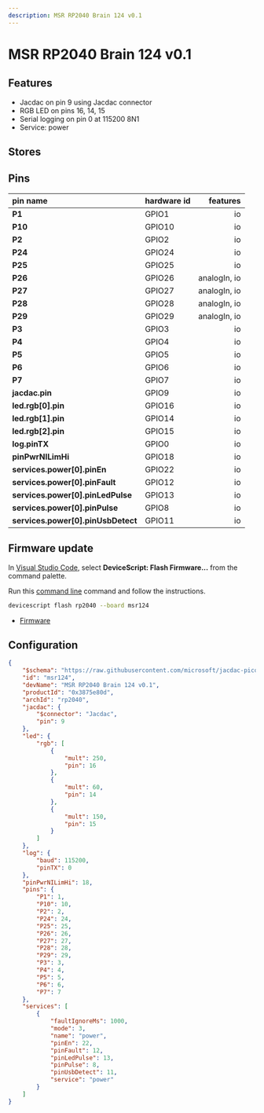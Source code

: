 ```yaml
---
description: MSR RP2040 Brain 124 v0.1
---
```

# MSR RP2040 Brain 124 v0.1


## Features

-  Jacdac on pin 9 using Jacdac connector
-  RGB LED on pins 16, 14, 15
-  Serial logging on pin 0 at 115200 8N1
-  Service: power

## Stores


## Pins

| pin name | hardware id | features |
|:---------|:------------|---------:|
| **P1** |  GPIO1 |  io |
| **P10** |  GPIO10 |  io |
| **P2** |  GPIO2 |  io |
| **P24** |  GPIO24 |  io |
| **P25** |  GPIO25 |  io |
| **P26** |  GPIO26 |  analogIn,  io |
| **P27** |  GPIO27 |  analogIn,  io |
| **P28** |  GPIO28 |  analogIn,  io |
| **P29** |  GPIO29 |  analogIn,  io |
| **P3** |  GPIO3 |  io |
| **P4** |  GPIO4 |  io |
| **P5** |  GPIO5 |  io |
| **P6** |  GPIO6 |  io |
| **P7** |  GPIO7 |  io |
| **jacdac.pin** |  GPIO9 |  io |
| **led.rgb[0].pin** |  GPIO16 |  io |
| **led.rgb[1].pin** |  GPIO14 |  io |
| **led.rgb[2].pin** |  GPIO15 |  io |
| **log.pinTX** |  GPIO0 |  io |
| **pinPwrNILimHi** |  GPIO18 |  io |
| **services.power[0].pinEn** |  GPIO22 |  io |
| **services.power[0].pinFault** |  GPIO12 |  io |
| **services.power[0].pinLedPulse** |  GPIO13 |  io |
| **services.power[0].pinPulse** |  GPIO8 |  io |
| **services.power[0].pinUsbDetect** |  GPIO11 |  io |



## Firmware update

In [Visual Studio Code](/getting-started/vscode),
select **DeviceScript: Flash Firmware...** from the command palette.
        
Run this [command line](/api/cli) command and follow the instructions.

```bash
devicescript flash rp2040 --board msr124
```


- [Firmware](https://github.com/microsoft/jacdac-pico/releases/latest/download/devicescript-rp2040-msr124.uf2)

## Configuration

```json title="msr124.json"
{
    "$schema": "https://raw.githubusercontent.com/microsoft/jacdac-pico/main/boards/rp2040deviceconfig.schema.json",
    "id": "msr124",
    "devName": "MSR RP2040 Brain 124 v0.1",
    "productId": "0x3875e80d",
    "archId": "rp2040",
    "jacdac": {
        "$connector": "Jacdac",
        "pin": 9
    },
    "led": {
        "rgb": [
            {
                "mult": 250,
                "pin": 16
            },
            {
                "mult": 60,
                "pin": 14
            },
            {
                "mult": 150,
                "pin": 15
            }
        ]
    },
    "log": {
        "baud": 115200,
        "pinTX": 0
    },
    "pinPwrNILimHi": 18,
    "pins": {
        "P1": 1,
        "P10": 10,
        "P2": 2,
        "P24": 24,
        "P25": 25,
        "P26": 26,
        "P27": 27,
        "P28": 28,
        "P29": 29,
        "P3": 3,
        "P4": 4,
        "P5": 5,
        "P6": 6,
        "P7": 7
    },
    "services": [
        {
            "faultIgnoreMs": 1000,
            "mode": 3,
            "name": "power",
            "pinEn": 22,
            "pinFault": 12,
            "pinLedPulse": 13,
            "pinPulse": 8,
            "pinUsbDetect": 11,
            "service": "power"
        }
    ]
}
```
